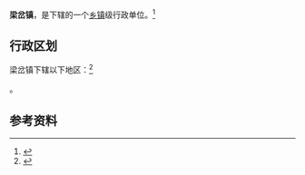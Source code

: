 {{中国乡级行政区|32/08/26/106/000}}

'''梁岔镇'''，是{{PRC admin/fullname|32/08/26/106/000|3}}下辖的一个[[乡镇|乡镇]]级行政单位。<ref>{{PRC admin/ref sgc|{{PRC admin/parent|32/08/26/106/000}}}}</ref>

== 行政区划 ==

梁岔镇下辖以下地区：<ref>{{PRC admin/ref sgc|32/08/26/106/000}}</ref>

{{PRC admin/children|32/08/26/106/000}}。

== 参考资料 ==

{{reflist}}

{{行政区划小作品}}
{{PRC admin/navcat|32/08/26/106/000}}